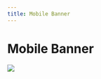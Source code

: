 ```yaml
---
title: Mobile Banner
---
```


# Mobile Banner

![](https://res.cloudinary.com/dlfu36fiw/image/upload/v1716953378/builds/mobile-banner/kjeotd70vet17hc6xvud.png)
